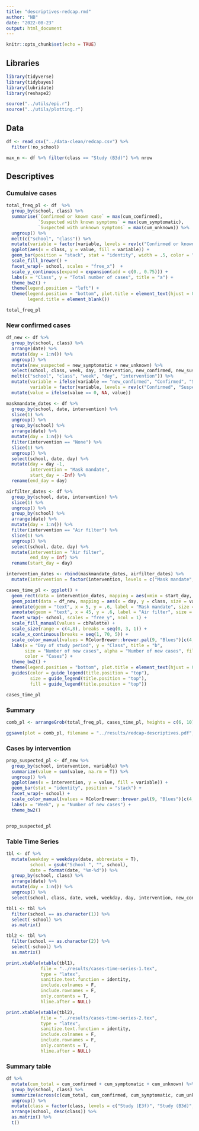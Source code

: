 ```yaml
---
title: "descriptives-redcap.rmd"
author: "NB"
date: "2022-08-23"
output: html_document
---
```


```r
knitr::opts_chunk$set(echo = TRUE)
```


## Libraries

```r
library(tidyverse)
library(tidybayes)
library(lubridate)
library(reshape2)

source("../utils/epi.r")
source("../utils/plotting.r")
```


## Data

```r
df <- read_csv("../data-clean/redcap.csv") %>%
  filter(!no_school)

max_n <- df %>% filter(class == "Study (B3d)") %>% nrow
```


## Descriptives

### Cumulaive cases

```r
total_freq_pl <- df  %>%
  group_by(school, class) %>%
  summarise(`Confirmed or known case` = max(cum_confirmed),
            `Suspected with known symptoms` = max(cum_symptomatic),
            `Suspected with unknown symptoms` = max(cum_unknown)) %>%
  ungroup() %>%
  melt(c("school", "class")) %>%
  mutate(variable = factor(variable, levels = rev(c("Confirmed or known case", "Suspected with known symptoms", "Suspected with unknown symptoms")))) %>%
  ggplot(aes(x = class, y = value, fill = variable)) +
  geom_bar(position = "stack", stat = "identity", width = .5, color = "black") +
  scale_fill_brewer() +
  facet_wrap(~ school, scales = "free_x")  +
  scale_y_continuous(expand = expansion(add = c(0., 0.75))) +
  labs(x = "Class", y = "Total number of cases", title = "a") +
  theme_bw2() +
  theme(legend.position = "left") +
  theme(legend.position = "bottom", plot.title = element_text(hjust = 0),
        legend.title = element_blank())

total_freq_pl
``` 

### New confirmed cases

```r
df_new <- df %>%
  group_by(school, class) %>%
  arrange(date) %>%
  mutate(day = 1:n()) %>%
  ungroup() %>%
  mutate(new_suspected = new_symptomatic + new_unknown) %>%
  select(school, class, week, day, intervention, new_confirmed, new_suspected) %>%
  melt(c("school", "class", "week", "day", "intervention")) %>%
  mutate(variable = ifelse(variable == "new_confirmed", "Confirmed", "Suspected"),
         variable = factor(variable, levels = rev(c("Confirmed", "Suspected")))) %>%
  mutate(value = ifelse(value == 0, NA, value))

maskmandate_dates <- df %>%
  group_by(school, date, intervention) %>%
  slice(1) %>%
  ungroup() %>%
  group_by(school) %>%
  arrange(date) %>%
  mutate(day = 1:n()) %>%
  filter(intervention == "None") %>%
  slice(1) %>%
  ungroup() %>%
  select(school, date, day) %>%
  mutate(day = day -1,
         intervention = "Mask mandate",
         start_day = -Inf) %>%
  rename(end_day = day)

airfilter_dates <- df %>%
  group_by(school, date, intervention) %>%
  slice(1) %>%
  ungroup() %>%
  group_by(school) %>%
  arrange(date) %>%
  mutate(day = 1:n()) %>%
  filter(intervention == "Air filter") %>%
  slice(1) %>%
  ungroup() %>%
  select(school, date, day) %>%
  mutate(intervention = "Air filter",
         end_day = Inf) %>%
  rename(start_day = day)

intervention_dates <- rbind(maskmandate_dates, airfilter_dates) %>%
  mutate(intervention = factor(intervention, levels = c("Mask mandate", "Air filter")))

cases_time_pl <- ggplot() +
  geom_rect(data = intervention_dates, mapping = aes(xmin = start_day, xmax = end_day, fill = intervention, ymin = -Inf, ymax = Inf), alpha = .15) +
  geom_point(data = df_new, mapping = aes(x = day, y = class, size = value, color = variable), shape = 21) +
  annotate(geom = "text", x = 5, y = .6, label = "Mask mandate", size = 6 / cm(1), color = cbPalette[1]) +
  annotate(geom = "text", x = 45, y = .6, label = "Air filter", size = 6 / cm(1), color = cbPalette[2]) +
  facet_wrap(~ school, scales = "free_y", ncol = 1) +
  scale_fill_manual(values = cbPalette) +
  scale_size(range = c(4,8), breaks = seq(0, 3, 1)) +
  scale_x_continuous(breaks = seq(1, 70, 5)) +
  scale_color_manual(values = RColorBrewer::brewer.pal(9, "Blues")[c(4,8)]) +
  labs(x = "Day of study period", y = "Class", title = "b",
       size = "Number of new cases", alpha = "Number of new cases", fill = "Intervention",
       color = "Cases") +
  theme_bw2() +
  theme(legend.position = "bottom", plot.title = element_text(hjust = 0)) +
  guides(color = guide_legend(title.position = "top"),
         size = guide_legend(title.position = "top"),
         fill = guide_legend(title.position = "top"))

cases_time_pl
```


### Summary

```r
comb_pl <- arrangeGrob(total_freq_pl, cases_time_pl, heights = c(6, 10), ncol = 1)

ggsave(plot = comb_pl, filename = "../results/redcap-descriptives.pdf", width = 16 / cm(1), height = 16 / cm(1))
```

### Cases by intervention

```r
prop_suspected_pl <- df_new %>%
  group_by(school, intervention, variable) %>%
  summarize(value = sum(value, na.rm = T)) %>%
  ungroup() %>%
  ggplot(aes(x = intervention, y = value, fill = variable)) +
  geom_bar(stat = "identity", position = "stack") +
  facet_wrap(~ school) +
  scale_color_manual(values = RColorBrewer::brewer.pal(9, "Blues")[c(4,8)]) +
  labs(x = "Week", y = "Number of new cases") +
  theme_bw2() 


prop_suspected_pl
```


### Table Time Series

```r
tbl <- df %>%
  mutate(weekday = weekdays(date, abbreviate = T),
         school = gsub("School ", "", school),
         date = format(date, "%m-%d")) %>%
  group_by(school, class) %>%
  arrange(date) %>%
  mutate(day = 1:n()) %>%
  ungroup() %>%
  select(school, class, date, week, weekday, day, intervention, new_confirmed, new_symptomatic, new_unknown) 

tbl1 <- tbl %>%
  filter(school == as.character(1)) %>%
  select(-school) %>%
  as.matrix()

tbl2 <- tbl %>%
  filter(school == as.character(2)) %>%
  select(-school) %>%
  as.matrix()

print.xtable(xtable(tbl1),
             file = "../results/cases-time-series-1.tex",
             type = "latex",
             sanitize.text.function = identity,
             include.colnames = F,
             include.rownames = F,
             only.contents = T,
             hline.after = NULL)

print.xtable(xtable(tbl2),
             file = "../results/cases-time-series-2.tex",
             type = "latex",
             sanitize.text.function = identity,
             include.colnames = F,
             include.rownames = F,
             only.contents = T,
             hline.after = NULL)
```


### Summary table

```r
df %>%
  mutate(cum_total = cum_confirmed + cum_symptomatic + cum_unknown) %>%
  group_by(school, class) %>%
  summarize(across(c(cum_total, cum_confirmed, cum_symptomatic, cum_unknown), max)) %>%
  ungroup() %>%
  mutate(class = factor(class, levels = c("Study (E3f)", "Study (B3d)", "Study", "Control")))  %>%
  arrange(school, desc(class)) %>%
  as.matrix() %>%
  t()
```